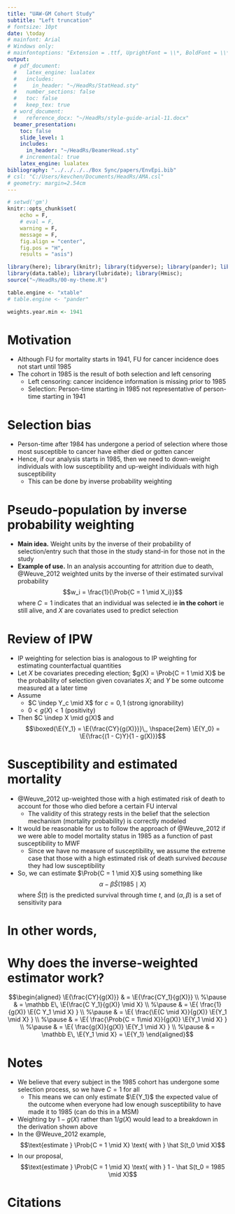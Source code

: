 ```yaml
---
title: "UAW-GM Cohort Study"
subtitle: "Left truncation"
# fontsize: 10pt
date: \today
# mainfont: Arial
# Windows only:
# mainfontoptions: "Extension = .ttf, UprightFont = \\*, BoldFont = \\*bd, ItalicFont = \\*i, BoldItalicFont = \\*bi"
output:
  # pdf_document:
  #   latex_engine: lualatex
  #   includes:
  #     in_header: "~/HeadRs/StatHead.sty"
  #   number_sections: false
  #   toc: false
  #   keep_tex: true
  # word_document:
  #   reference_docx: "~/HeadRs/style-guide-arial-11.docx"
  beamer_presentation:
    toc: false
    slide_level: 1
    includes:
      in_header: "~/HeadRs/BeamerHead.sty"
    # incremental: true
    latex_engine: lualatex
bibliography: "../../../../Box Sync/papers/EnvEpi.bib"
# csl: "C:/Users/kevchen/Documents/HeadRs/AMA.csl"
# geometry: margin=2.54cm
---
```


```r
# setwd('gm')
knitr::opts_chunk$set(
	echo = F,
	# eval = F,
	warning = F,
	message = F,
	fig.align = "center",
	fig.pos = "H",
	results = "asis")

library(here); library(knitr); library(tidyverse); library(pander); library(xtable)
library(data.table); library(lubridate); library(Hmisc);
source("~/HeadRs/00-my-theme.R")

table.engine <- "xtable"
# table.engine <- "pander"

weights.year.min <- 1941

```

# Motivation

- Although FU for mortality starts in 1941, FU for cancer incidence does not start until 1985
- The cohort in 1985 is the result of both selection and left censoring
	- Left censoring: cancer incidence information is missing prior to 1985
	- Selection: Person-time starting in 1985 not representative of person-time starting in 1941

# Selection bias

- Person-time after 1984 has undergone a period of selection where those most susceptible to cancer have either died or gotten cancer
- Hence, if our analysis starts in 1985, then we need to down-weight individuals with low susceptibility and up-weight individuals with high susceptibility
	- This can be done by inverse probability weighting

# Pseudo-population by inverse probability weighting

- __Main idea.__ Weight units by the inverse of their probability of selection/entry such that those in the study stand-in for those not in the study
- __Example of use.__ In an analysis accounting for attrition due to death, @Weuve_2012 weighted units by the inverse of their estimated survival probability\footnote[frame]{Simplified for convenience.}
	$$w_i = \frac{1}{\Prob{C = 1 \mid X_i}}$$
	where $C = 1$ indicates that an individual was selected ie __in the cohort__ ie still alive, and $X$ are covariates used to predict selection

# Review of IPW

- IP weighting for selection bias is analogous to IP weighting for estimating counterfactual quantities
- Let $X$ be covariates preceding election; $g(X) = \Prob{C = 1 \mid X}$ be the probability of selection given covariates $X$; and $Y$ be some outcome measured at a later time
- Assume
	- $C \indep Y_c \mid X$ for $c = 0, 1$ \hfill (strong ignorability)
	- $0 < g(X) < 1$ \hfill (positivity)
- Then $C \indep X \mid g(X)$ and
\vspace{-0.25\baselineskip}
$$\boxed{\E{Y_1} = \E{\frac{CY}{g(X)}}}\,, \hspace{2em} \E{Y_0} = \E{\frac{(1 - C)Y}{1 - g(X)}}$$

<!-- # DAG -->

<!-- \begin{center} -->
<!-- \begin{tikzpicture}[node distance = 3cm] -->
<!-- \tikzstyle{every state} = [draw = none] -->
<!-- \node[state] (X) {$X$}; -->
<!-- \node[state] (C) [draw = black, shape = rectangle, below right of = X] {$C$}; -->
<!-- \node[state] (A) [right of = X, node distance = 3.1cm] {$X_{t > \text{1985}}$}; -->
<!-- \node[state] (Y) [right of = C] {$Y$}; -->
<!-- \node[state] (S) [below left of = C] {$S$}; -->
<!-- \path[->] (X) edge (A); -->
<!-- \path[->] (X) edge (C); -->
<!-- \path[->] (C) edge (A); -->
<!-- \path[->] (A) edge (Y); -->
<!-- \path[->] (S) edge (C); -->
<!-- \path[->] (S) edge [bend right = 25] (Y); -->
<!-- \end{tikzpicture} -->
<!-- \end{center} -->

# Susceptibility and estimated mortality

- @Weuve_2012 up-weighted those with a high estimated risk of death to account for those who died before a certain FU interval
	- The validity of this strategy rests in the belief that the selection mechanism (mortality probability) is correctly modeled
- It would be reasonable for us to follow the approach of @Weuve_2012 if we were able to model mortality status in 1985 as a function of past susceptibility to MWF
	- Since we have no measure of susceptibility, we assume the extreme case that those with a high estimated risk of death survived _because_ they had low susceptibility
- So, we can estimate $\Prob{C = 1 \mid X}$ using something like
$$\alpha - \beta \hat S(1985 \mid X)$$
where $\hat S(t)$ is the predicted survival through time $t$, and $(\alpha, \beta)$ is a set of sensitivity para

# In other words,



# Why does the inverse-weighted estimator work?

\small
\begingroup\addtolength{\jot}{.2em}
$$\begin{aligned}
\E{\frac{CY}{g(X)}} 
& = \E{\frac{CY_1}{g(X)}} \\
%\pause
& = \mathbb E\, \E{\frac{C Y_1}{g(X)} \mid X} \\
%\pause
& = \E{ \frac{1}{g(X)} \E{C Y_1 \mid X} } \\
%\pause
& = \E{ \frac{\E{C \mid X}}{g(X)} \E{Y_1 \mid X} } \\
%\pause
& = \E{ \frac{\Prob{C = 1\mid X}}{g(X)} \E{Y_1 \mid X} } \\
%\pause
& = \E{ \frac{g(X)}{g(X)} \E{Y_1 \mid X} } \\
%\pause
& = \mathbb E\, \E{Y_1 \mid X} = \E{Y_1}
\end{aligned}$$
\endgroup

# Notes

- We believe that every subject in the 1985 cohort has undergone some selection process, so we have $C = 1$ for all
	- This means we can only estimate $\E{Y_1}$ the expected value of the outcome when everyone had low enough susceptibility to have made it to 1985 (can do this in a MSM)
- Weighting by $1 - g(X)$ rather than $1/g(X)$ would lead to a breakdown in the derivation shown above
- In the @Weuve_2012 example, \vspace*{-0.2\baselineskip}$$\text{estimate } \Prob{C = 1 \mid X} \text{ with } \hat S(t_0 \mid X)$$
- In our proposal, \vspace*{-0.2\baselineskip}$$\text{estimate } \Prob{C = 1 \mid X} \text{ with } 1 - \hat S(t_0 = 1985 \mid X)$$

# Citations